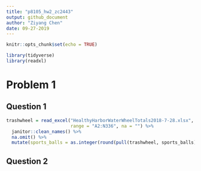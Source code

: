 ```yaml
---
title: "p8105_hw2_zc2443"
output: github_document
author: "Ziyang Chen"
date: 09-27-2019
---
```


```r
knitr::opts_chunk$set(echo = TRUE)

library(tidyverse)
library(readxl)
```

# Problem 1

## Question 1
```r
trashwheel = read_excel("HealthyHarborWaterWheelTotals2018-7-28.xlsx", sheet = "Mr. Trash Wheel",
                        range = "A2:N336", na = "") %>%
  janitor::clean_names() %>%
  na.omit() %>% 
  mutate(sports_balls = as.integer(round(pull(trashwheel, sports_balls), 0)))
```

## Question 2
